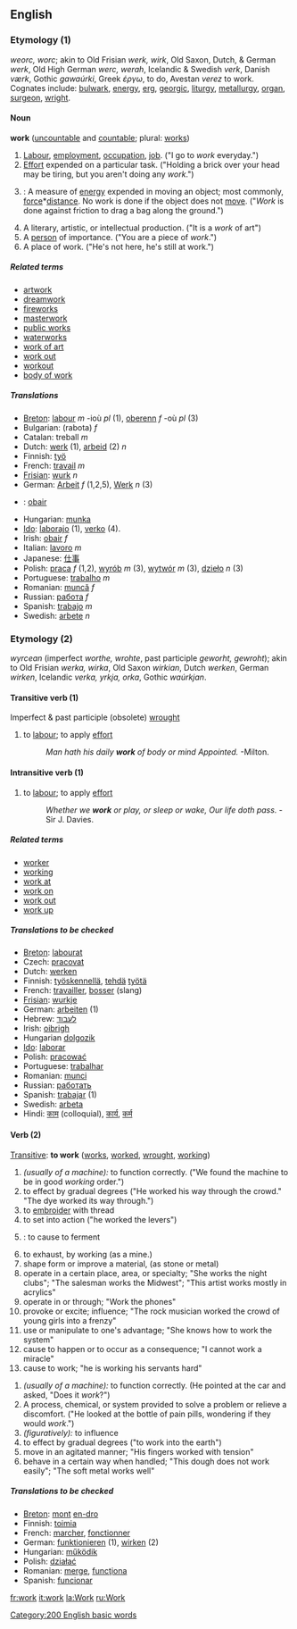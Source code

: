 ==English==

===Etymology (1)===
{{OE.}} ''weorc, worc''; akin to Old Frisian ''werk, wirk'', Old Saxon, Dutch, & German ''werk'', Old High German ''werc, werah'', Icelandic & Swedish ''verk'', Danish ''værk'', Gothic ''gawaúrki'', Greek ''έργω'', to do, Avestan ''verez'' to work.  Cognates include: [[bulwark]], [[energy]], [[erg]], [[georgic]], [[liturgy]], [[metallurgy]], [[organ]], [[surgeon]], [[wright]].

====Noun====
'''work''' ([[uncountable]] and [[countable]]; plural: [[works]])

# [[Labour]], [[employment]], [[occupation]], [[job]]. ("I go to ''work'' everyday.")
# [[Effort]] expended on a particular task. ("Holding a brick over your head may be tiring, but you aren't doing any ''work''.")
# {{cattag|physics}}: A measure of [[energy]] expended in moving an object; most commonly, [[force]]*[[distance]].  No work is done if the object does not [[move]].  ("''Work'' is done against friction to drag a bag along the ground.")
# A literary, artistic, or intellectual production.  ("It is a ''work'' of art")
# A [[person]] of importance.   ("You are a piece of ''work''.")
# A place of work.  ("He's not here, he's still at work.")

=====Related terms=====
*[[artwork]]
*[[dreamwork]]
*[[fireworks]]
*[[masterwork]]
*[[public works]]
*[[waterworks]]
*[[work of art]]
*[[work out]]
*[[workout]]
*[[body of work]]

=====Translations=====
*[[Breton]]: [[labour]] ''m'' -ioù ''pl'' (1), [[oberenn]] ''f'' -où ''pl'' (3)
*Bulgarian: (rabota) ''f''
*Catalan: treball ''m''
*Dutch: [[werk]] (1), [[arbeid]] (2) ''n''
*Finnish: [[työ]]
*French: [[travail]] ''m''
*[[Frisian]]: [[wurk]] ''n''
*German: [[Arbeit]] ''f'' (1,2,5), [[Werk]] ''n'' (3) 
*{{ga}}: [[obair]]
*Hungarian: [[munka]]
*[[Ido]]: [[laborajo]] (1), [[verko]] (4).
*Irish: [[obair]] ''f''
*Italian: [[lavoro]] ''m''
*Japanese: [[仕事]]
*Polish: [[praca]] ''f'' (1,2), [[wyrób]] ''m'' (3), [[wytwór]] ''m'' (3), [[dzieło]] ''n'' (3)
*Portuguese: [[trabalho]] ''m''
*Romanian: [[muncă]] ''f''
*Russian: [[работа]] ''f''
*Spanish: [[trabajo]] ''m''
*Swedish: [[arbete]] ''n''

===Etymology (2)===
{{OE.}} ''wyrcean'' (imperfect ''worthe, wrohte'', past participle ''geworht, gewroht''); akin to Old Frisian ''werka, wirka'', Old Saxon ''wirkian'', Dutch ''werken'', German ''wirken'', Icelandic ''verka, yrkja, orka'', Gothic ''waúrkjan''.

====Transitive verb (1)====
{{en-infl-reg-consonant|work||}}

Imperfect & past participle (obsolete) [[wrought]] 

#to [[labour]]; to apply [[effort]]
#:''Man hath his daily '''work''' of body or mind Appointed.'' -Milton.

====Intransitive verb (1)====
{{en-infl-reg-consonant|work||}}

#to [[labour]]; to apply [[effort]]
#:''Whether we '''work''' or play, or sleep or wake, Our life doth pass.'' -Sir J. Davies.

=====Related terms=====
*[[worker]]
*[[working]]
*[[work at]]
*[[work on]]
*[[work out]]
*[[work up]]

{{rfc}}{{checktrans}} <!--See below also-->
=====Translations to be checked=====
*[[Breton]]: [[labourat]]
*Czech: [[pracovat]]
*Dutch: [[werken]]
*Finnish: [[työskennellä]], [[tehdä]] [[työtä]]
*French: [[travailler]], [[bosser]] (slang)
*[[Frisian]]: [[wurkje]]
*German: [[arbeiten]] (1)
*Hebrew: [[לעבוד]]
*Irish: [[oibrigh]]
*Hungarian [[dolgozik]]
*[[Ido]]: [[laborar]]
*Polish: [[pracować]]
*Portuguese: [[trabalhar]]
*Romanian: [[munci]]
*Russian: [[работать]]
*Spanish: [[trabajar]] (1)
*Swedish: [[arbeta]]
*Hindi: [[काम]] (colloquial), [[कार्य]], [[कर्म]]

====Verb (2)==== <!--Wordnet has 27 senses of this!-->
{{en-infl-reg-consonant|work||}}

[[Transitive]]:  '''to work''' ([[works]], [[worked]], [[wrought]], [[working]])
#''(usually of a machine):'' to function correctly.  ("We found the machine to be in good ''working'' order.")
# to effect by gradual degrees ("He worked his way through the crowd."  "The dye worked its way through.")
# to [[embroider]] with thread
# to set into action ("he worked the levers")
# {{cattag|zymurgy}}: to cause to ferment
# to exhaust, by working (as a mine.)
# shape form or improve a material, (as stone or metal)
# operate in a certain place, area, or specialty; "She works the night clubs"; "The salesman works the Midwest"; "This artist works mostly in acrylics"
# operate in or through; "Work the phones"
# provoke or excite; influence; "The rock musician worked the crowd of young girls into a frenzy"
# use or manipulate to one's advantage; "She knows how to work the system"
# cause to happen or to occur as a consequence; "I cannot work a miracle"
# cause to work; "he is working his servants hard"

{{en-infl-reg-consonant|work||}}
#''(usually of a machine):'' to function correctly. (He pointed at the car and asked, "Does it ''work''?")
#A process, chemical, or system provided to solve a problem or relieve a discomfort.  ("He looked at the bottle of pain pills, wondering if they would ''work''.") 
#''(figuratively):'' to influence
# to effect by gradual degrees ("to work into the earth")
# move in an agitated manner; "His fingers worked with tension"
# behave in a certain way when handled; "This dough does not work easily"; "The soft metal works well"

{{rfc}}{{checktrans}} <!--see above also - combine all verb senses, and pinpoint translations instead?-->
=====Translations to be checked=====
*[[Breton]]: [[mont]] [[en-dro]]
*Finnish: [[toimia]]
*French: [[marcher]], [[fonctionner]]
*German: [[funktionieren]] (1), [[wirken]] (2)
*Hungarian: [[működik]]
*Polish: [[działać]]
*Romanian: [[merge]], [[funcţiona]]
*Spanish: [[funcionar]]

[[fr:work]]
[[it:work]]
[[la:Work]]
[[ru:Work]]
[[Category:200 English basic words]]